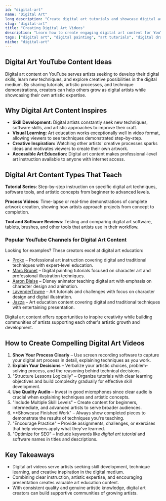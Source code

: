 ```yaml
---
id: "digital-art"
name: "Digital Art"
long_description: "Create digital art tutorials and showcase digital artistic techniques that help artists develop their skills and explore creative possibilities in the digital medium."
slug: "digital-art"
title: "Creating Digital Art Videos"
description: "Learn how to create engaging digital art content for YouTube—covering tutorials, techniques, and creative processes in digital artistic creation."
tags: ["digital art", "digital painting", "art tutorials", "digital drawing", "art techniques", "digital illustration", "art process"]
niche: "digital-art"
---
```


## Digital Art YouTube Content Ideas

Digital art content on YouTube serves artists seeking to develop their digital skills, learn new techniques, and explore creative possibilities in the digital medium. By sharing tutorials, artistic processes, and technique demonstrations, creators can help others grow as digital artists while showcasing their own artistic expertise.

## Why Digital Art Content Inspires

- **Skill Development:** Digital artists constantly seek new techniques, software skills, and artistic approaches to improve their craft.
- **Visual Learning:** Art education works exceptionally well in video format, allowing viewers to see techniques demonstrated step-by-step.
- **Creative Inspiration:** Watching other artists' creative processes sparks ideas and motivates viewers to create their own artwork.
- **Accessible Art Education:** Digital art content makes professional-level art instruction available to anyone with internet access.

## Digital Art Content Types That Teach

**Tutorial Series**: Step-by-step instruction on specific digital art techniques, software tools, and artistic concepts from beginner to advanced levels.

**Process Videos**: Time-lapse or real-time demonstrations of complete artwork creation, showing how artists approach projects from concept to completion.

**Tool and Software Reviews**: Testing and comparing digital art software, tablets, brushes, and other tools that artists use in their workflow.

### Popular YouTube Channels for Digital Art Content

Looking for examples? These creators excel at digital art education:
- [Proko](https://www.youtube.com/@ProkoTV) – Professional art instruction covering digital and traditional techniques with expert-level education.
- [Marc Brunet](https://www.youtube.com/@bluefley00) – Digital painting tutorials focused on character art and professional illustration techniques.
- [Aaron Blaise](https://www.youtube.com/@AaronBlaiseArt) – Disney animator teaching digital art with emphasis on character design and animation.
- [LavenderTowne](https://www.youtube.com/@LavenderTowne) – Art tutorials and challenges with focus on character design and digital illustration.
- [Jazza](https://www.youtube.com/@Draw) – Art education content covering digital and traditional techniques with entertaining presentation.

Digital art content offers opportunities to inspire creativity while building communities of artists supporting each other's artistic growth and development.

## How to Create Compelling Digital Art Videos

1. **Show Your Process Clearly** – Use screen recording software to capture your digital art process in detail, explaining techniques as you work.
2. **Explain Your Decisions** – Verbalize your artistic choices, problem-solving process, and the reasoning behind technical decisions.
3. "Structure Lessons Logically" – Organize tutorials with clear learning objectives and build complexity gradually for effective skill development.
4. **Use Quality Audio** – Invest in good microphones since clear audio is crucial when explaining techniques and artistic concepts.
5. "Include Multiple Skill Levels" – Create content for beginners, intermediate, and advanced artists to serve broader audiences.
6. **Showcase Finished Work" – Always show completed pieces to demonstrate the results of techniques you're teaching.
7. "Encourage Practice" – Provide assignments, challenges, or exercises that help viewers apply what they've learned.
8. "Optimize for SEO" – Include keywords like *digital art tutorial* and software names in titles and descriptions.

## Key Takeaways

- Digital art videos serve artists seeking skill development, technique learning, and creative inspiration in the digital medium.
- Combining clear instruction, artistic expertise, and encouraging presentation creates valuable art education content.
- With consistent quality and genuine artistic knowledge, digital art creators can build supportive communities of growing artists.